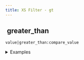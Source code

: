 ```yaml
---
title: XS Filter - gt
---
```


## <img src="../assets/docuBadge (11).png" alt="" data-size="line" /> greater\_than <a href="#xs-gt" id="xs-gt"></a>

`value|greater_than:compare_value`

<details>

<summary>Examples</summary>

```javascript
5|greater_than:3        // Returns true
2|greater_than:5        // Returns false
10|greater_than:10      // Returns false
```

</details>
